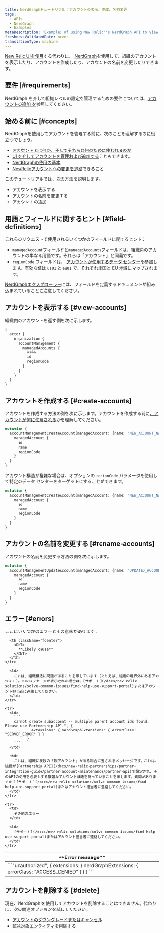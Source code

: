 ```yaml
---
title: NerdGraphチュートリアル：アカウントの表示、作成、名前変更
tags:
  - APIs
  - NerdGraph
  - Examples
metaDescription: 'Examples of using New Relic''s NerdGraph API to view, create, and rename accounts.'
freshnessValidatedDate: never
translationType: machine
---
```


[New Relic UIを使用](/docs/accounts/accounts-billing/account-structure/add-accounts)する代わりに、 [NerdGraph](/docs/apis/nerdgraph/get-started/introduction-new-relic-nerdgraph)を使用して、組織のアカウントを表示したり、アカウントを作成したり、アカウントの名前を変更したりできます。

## 要件 [#requirements]

NerdGraph を介して組織レベルの設定を管理するための要件については、[アカウントの追加 を](/docs/accounts/accounts-billing/account-structure/add-accounts)参照してください。

## 始める前に [#concepts]

NerdGraphを使用してアカウントを管理する前に、次のことを理解するのに役立つでしょう。

* [アカウントとは何か、そしてそれらは何のために使われるのか](/docs/accounts/accounts-billing/account-structure/new-relic-account-structure)
* [UI を介してアカウントを管理および追加する](/docs/accounts/accounts-billing/account-structure/add-accounts)こともできます。
* [NerdGraphの使用の基本](/docs/apis/nerdgraph/get-started/introduction-new-relic-nerdgraph)
* [NewRelicアカウントへの変更を追跡](/docs/data-apis/understand-data/event-data/query-account-audit-logs-nrauditevent)できること

このチュートリアルでは、次の方法を説明します。

* アカウントを表示する
* アカウントの名前を変更する
* アカウントの追加

## 用語とフィールドに関するヒント [#field-definitions]

これらのリクエストで使用されるいくつかのフィールドに関するヒント：

* `managedAccount`フィールドと`managedAccounts`フィールドは、組織内のアカウントの単なる用語です。それらは「アカウント」と同義です。
* `regionCode` フィールドは、 [アカウントが使用するデータ センター](/docs/accounts/accounts-billing/account-setup/choose-your-data-center)を参照します。有効な値は `us01` と `eu01` で、それぞれ米国と EU 地域にマップされます。

[NerdGraphエクスプローラー](/docs/apis/nerdgraph/get-started/introduction-new-relic-nerdgraph/#explorer)には、フィールドを定義するドキュメントが組み込まれていることに注意してください。

## アカウントを表示する [#view-accounts]

組織内のアカウントを返す例を次に示します。

```graphql
{
  actor {
    organization {
      accountManagement {
        managedAccounts {
          name
          id
          regionCode
        }
      }
    }
  }
}
```

## アカウントを作成する [#create-accounts]

アカウントを作成する方法の例を次に示します。アカウントを作成する前に[、アカウントが何に使用される](/docs/accounts/accounts-billing/account-structure/new-relic-account-structure)かを理解してください。

```graphql
mutation {
  accountManagementCreateAccount(managedAccount: {name: "NEW_ACCOUNT_NAME"}) {
    managedAccount {
      id
      name
      regionCode
    }
  }
}
```

アカウント構造が複雑な場合は、オプションの `regionCode` パラメータを使用して特定のデータ センターをターゲットにすることができます。

```graphql
mutation {
  accountManagementCreateAccount(managedAccount: {name: "NEW_ACCOUNT_NAME", regionCode: "eu01"}) {
    managedAccount {
      id
      name
      regionCode
    }
  }
}
```

## アカウントの名前を変更する [#rename-accounts]

アカウントの名前を変更する方法の例を次に示します。

```graphql
mutation {
  accountManagementUpdateAccount(managedAccount: {name: "UPDATED_ACCOUNT_NAME", id: 101010101}) {
    managedAccount {
      id
      name
      regionCode
    }
  }
}
```

## エラー [#errors]

ここにいくつかのエラーとその意味があります：

<table>
  <thead>
    <tr>
      <th className="fcenter">
        <DNT>
          **Error message**
        </DNT>
      </th>

      <th className="fcenter">
        <DNT>
          **Likely cause**
        </DNT>
      </th>
    </tr>
  </thead>

  <tbody>
    <tr>
      <td>
        ```"unauthorized", {
              extensions: { nerdGraphExtensions: { errorClass: "ACCESS_DENIED" } }
            }
        ```
      </td>

      <td>
        これは、組織構造に問題があることを示しています（たとえば、組織の境界外にあるアカウント）。このメッセージが表示された場合は、[サポート](/docs/new-relic-solutions/solve-common-issues/find-help-use-support-portal)またはアカウント担当者に連絡してください。
      </td>
    </tr>

    <tr>
      <td>
        ```
        cannot create subaccount -- multiple parent account ids found. Please use Partnership API.", {
                extensions: { nerdGraphExtensions: { errorClass: "SERVER_ERROR" } }
              }
        ```
      </td>

      <td>
        これは、組織に複数の「親アカウント」がある場合に返されるメッセージです。これは、組織が[Partnership API](/docs/new-relic-partnerships/partner-integration-guide/partner-account-maintenance/partner-api)で設定され、そのAPIの使用を必要とする複雑なアカウント構造を持っていることを示します。質問がありますか？[サポート](/docs/new-relic-solutions/solve-common-issues/find-help-use-support-portal)またはアカウント担当者に連絡してください。
      </td>
    </tr>

    <tr>
      <td>
        その他のエラー
      </td>

      <td>
        [サポート](/docs/new-relic-solutions/solve-common-issues/find-help-use-support-portal)またはアカウント担当者に連絡してください。
      </td>
    </tr>
  </tbody>
</table>

## アカウントを削除する [#delete]

現在、NerdGraph を使用してアカウントを削除することはできません。代わりに、次の関連オプションを試してください。

* [アカウントのダウングレードまたはキャンセル](/docs/accounts/accounts-billing/account-setup/downgradecancel-account)
* [監視対象エンティティを削除する](/docs/apis/nerdgraph/examples/nerdgraph-entities-api-tutorial/#delete-entities)
